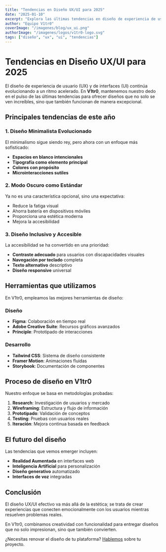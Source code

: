 ```yaml
---
title: "Tendencias en Diseño UX/UI para 2025"
date: "2025-01-10"
excerpt: "Explora las últimas tendencias en diseño de experiencia de usuario e interfaces que están definiendo el futuro digital."
author: "Equipo V1tr0"
coverImage: "/imagenes/blog/ux_ui.png"
authorImage: "/imagenes/logos/v1tr0-logo.svg"
tags: ["diseño", "ux", "ui", "tendencias"]
---
```


# Tendencias en Diseño UX/UI para 2025

El diseño de experiencia de usuario (UX) y de interfaces (UI) continúa evolucionando a un ritmo acelerado. En **V1tr0**, mantenemos nuestro dedo en el pulso de las últimas tendencias para ofrecer diseños que no solo se ven increíbles, sino que también funcionan de manera excepcional.

## Principales tendencias de este año

### 1. Diseño Minimalista Evolucionado

El minimalismo sigue siendo rey, pero ahora con un enfoque más sofisticado:

- **Espacios en blanco intencionales**
- **Tipografía como elemento principal**
- **Colores con propósito**
- **Microinteracciones sutiles**

### 2. Modo Oscuro como Estándar

Ya no es una característica opcional, sino una expectativa:

- Reduce la fatiga visual
- Ahorra batería en dispositivos móviles
- Proporciona una estética moderna
- Mejora la accesibilidad

### 3. Diseño Inclusivo y Accesible

La accesibilidad se ha convertido en una prioridad:

- **Contraste adecuado** para usuarios con discapacidades visuales
- **Navegación por teclado** completa
- **Texto alternativo** descriptivo
- **Diseño responsive** universal

## Herramientas que utilizamos

En V1tr0, empleamos las mejores herramientas de diseño:

### Diseño
- **Figma**: Colaboración en tiempo real
- **Adobe Creative Suite**: Recursos gráficos avanzados
- **Principle**: Prototipado de interacciones

### Desarrollo
- **Tailwind CSS**: Sistema de diseño consistente
- **Framer Motion**: Animaciones fluidas
- **Storybook**: Documentación de componentes

## Proceso de diseño en V1tr0

Nuestro enfoque se basa en metodologías probadas:

1. **Research**: Investigación de usuarios y mercado
2. **Wireframing**: Estructura y flujo de información
3. **Prototipado**: Validación de conceptos
4. **Testing**: Pruebas con usuarios reales
5. **Iteración**: Mejora continua basada en feedback

## El futuro del diseño

Las tendencias que vemos emerger incluyen:

- **Realidad Aumentada** en interfaces web
- **Inteligencia Artificial** para personalización
- **Diseño generativo** automatizado
- **Interfaces de voz** integradas

## Conclusión

El diseño UX/UI efectivo va más allá de la estética; se trata de crear experiencias que conecten emocionalmente con los usuarios mientras resuelven problemas reales.

En V1tr0, combinamos creatividad con funcionalidad para entregar diseños que no solo impresionan, sino que también convierten.

¿Necesitas renovar el diseño de tu plataforma? [Hablemos](/contact) sobre tu proyecto.